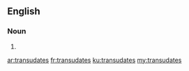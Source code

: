 ==English==

===Noun===
{{head|en|plural}}

# {{plural of|transudate|lang=en|nocat=1}}

[[ar:transudates]]
[[fr:transudates]]
[[ku:transudates]]
[[my:transudates]]